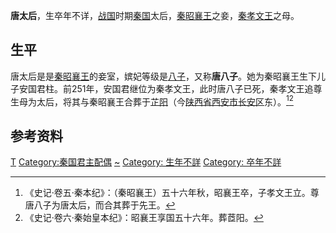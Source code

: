 {{Infobox 先秦人物
|名称=唐太后
|时代=战国
|国家=秦国
|身份=唐八子→秦国太后(秦孝文王追尊生母為太后)
|夫=秦昭襄王
|子女=秦孝文王
|墓葬=芷阳
}}
'''唐太后'''，生卒年不详，[[战国|战国]]时期[[秦国|秦国]]太后，[[秦昭襄王|秦昭襄王]]之妾，[[秦孝文王|秦孝文王]]之母。

== 生平 ==
唐太后是是[[秦昭襄王|秦昭襄王]]的妾室，嫔妃等级是[[八子|八子]]，又称'''唐八子'''。她为秦昭襄王生下儿子安国君柱。前251年，安国君继位为秦孝文王，此时唐八子已死，秦孝文王追尊生母为太后，将其与秦昭襄王合葬于[[芷阳|芷阳]]（今[[陕西省|陕西省]][[西安市|西安市]][[长安区_(西安市)|长安区]]东）。<ref>《史记·卷五·秦本纪》：（秦昭襄王）五十六年秋，昭襄王卒，子孝文王立。尊唐八子为唐太后，而合其葬于先王。</ref><ref>《史记·卷六·秦始皇本纪》：昭襄王享国五十六年。葬茝阳。</ref>

== 参考资料 ==
{{reflist}}

{{周朝及秦國王后}}

[[Category:春秋戰國王太后|T]]
[[Category:秦国君主配偶|Category:秦国君主配偶]]
[[Category:唐姓|~]]
[[Category:_生年不詳|Category: 生年不詳]]
[[Category:_卒年不詳|Category: 卒年不詳]]